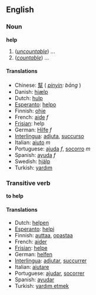 ==English==
===Noun===
'''help'''

#(''[[uncountable]]'') ...
#(''[[countable]]'') ...

====Translations====
*Chinese: [[幫]] ( ''[[pinyin]]: bāng'' )
*Danish: [[hjælp]]
*Dutch: [[hulp]]
*[[Esperanto]]: [[helpo]]
*Finnish: [[ohje]]
*French: [[aide]] ''f''
*[[Frisian]]: help
*German: [[Hilfe]] ''f''
*[[Interlingua]]: [[adjuta]], [[succurso]]
*Italian: [[aiuto]] ''m''
*Portuguese: [[ajuda]] ''f'', [[socorro]] ''m''
*Spanish: [[ayuda]] ''f''
*Swedish: [[hjälp]]
*Turkish: [[yardım]]

===Transitive verb===
'''to help'''

====Translations====
*Dutch: [[helpen]]
*[[Esperanto]]: [[helpi]]
*Finnish: [[auttaa]], [[opastaa]]
*French: [[aider]]
*[[Frisian]]: [[helpe]]
*German: [[helfen]]
*[[Interlingua]]: [[adjutar]], [[succurrer]]
*Italian: [[aiutare]]
*Portuguese: [[ajudar]], [[socorrer]]
*Spanish: [[ayudar]]
*Turkish: [[yardım etmek]]